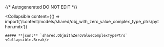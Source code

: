 {/* Autogenerated DO NOT EDIT  */}

<Collapsible
    content={() => import('/content/models/shared/obj_with_zero_value_complex_type_ptrs/python.mdx')}
>
    ##### **json:** `shared.ObjWithZeroValueComplexTypePtrs`
    <Collapsible.Break/>
</Collapsible>

